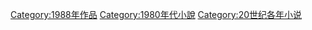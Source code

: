 [[Category:1988年作品|Category:1988年作品]]
[[Category:1980年代小說|Category:1980年代小說]]
[[Category:20世纪各年小说|Category:20世纪各年小说]]